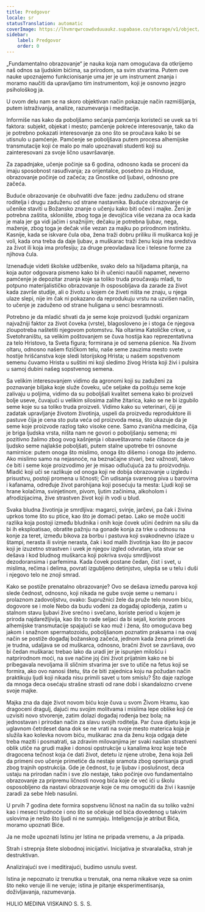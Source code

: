 ```yaml
---
title: Predgovor
locale: sr
statusTranslation: automatic
coverImage: https://lhvmrqwrcowdvduuaukz.supabase.co/storage/v1/object/public/strapi-uploads/small_cover-educacion-fundamental.webp-2d51a7828a2b1309555be27f7e2a61a0.webp
sidebar:
    label: Predgovor
    order: 0
---
```

„Fundamentalno obrazovanje“ je nauka koja nam omogućava da otkrijemo naš odnos sa ljudskim bićima, sa prirodom, sa svim stvarima. Putem ove nauke upoznajemo funkcionisanje uma jer je um instrument znanja i moramo naučiti da upravljamo tim instrumentom, koji je osnovno jezgro psihološkog ja.

U ovom delu nam se na skoro objektivan način pokazuje način razmišljanja, putem istraživanja, analize, razumevanja i meditacije.

Informiše nas kako da poboljšamo sećanja pamćenja koristeći se uvek sa tri faktora: subjekt, objekat i mesto; pamćenje pokreće interesovanje, tako da je potrebno pokazati interesovanje za ono što se proučava kako bi se utisnulo u pamćenje. Pamćenje se poboljšava putem procesa alhemijske transmutacije koji će malo po malo upoznavati studenti koji su zainteresovani za svoje lično usavršavanje.

Za zapadnjake, učenje počinje sa 6 godina, odnosno kada se proceni da imaju sposobnost rasuđivanja; za orijentalce, posebno za Hinduse, obrazovanje počinje od začeća; za Gnostike od ljubavi, odnosno pre začeća.

Buduće obrazovanje će obuhvatiti dve faze: jednu zaduženu od strane roditelja i drugu zaduženu od strane nastavnika. Buduće obrazovanje će učenike staviti u Božansko znanje o učenju kako biti očevi i majke. Ženi je potrebna zaštita, sklonište, zbog toga je devojčica više vezana za oca kada je mala jer ga vidi jačim i snažnijim; dečaku je potrebna ljubav, nega, maženje, zbog toga je dečak više vezan za majku po prirodnom instinktu. Kasnije, kada se iskvare čula oba, žena traži dobru priliku ili muškarca koji je voli, kada ona treba da daje ljubav, a muškarac traži ženu koja ima sredstva za život ili koja ima profesiju; za druge preovladava lice i telesne forme za njihova čula.

Iznenađuje videti školske udžbenike, svako delo sa hiljadama pitanja, na koja autor odgovara pismeno kako bi ih učenici naučili napamet, neverno pamćenje je depozitar znanja koje sa toliko truda proučavaju mladi, to potpuno materijalističko obrazovanje ih osposobljava da zarade za život kada završe studije, ali o životu u kojem će živeti ništa ne znaju, u njega ulaze slepi, nije im čak ni pokazano da reprodukuju vrstu na uzvišen način, to učenje je zaduženo od strane huligana u senci besramnosti.

Potrebno je da mladić shvati da je seme koje proizvodi ljudski organizam najvažniji faktor za život čoveka (vrste), blagosloveno je i stoga će njegova zloupotreba naštetiti njegovom potomstvu. Na oltarima Katoličke crkve, u Svetohraništu, sa velikim poštovanjem se čuva hostija kao reprezentativna za telo Hristovo, ta Sveta figura; formirana je od semena pšenice. Na živom oltaru, odnosno našem fizičkom telu, naše seme zauzima mesto svete hostije hrišćanstva koje sledi Istorijskog Hrista; u našem sopstvenom semenu čuvamo Hrista u suštini mi koji sledimo živog Hrista koji živi i pulsira u samoj dubini našeg sopstvenog semena.

Sa velikim interesovanjem vidimo da agronomi koji su zaduženi za poznavanje biljaka koje služe čoveku, uče seljake da poštuju seme koje zalivaju u poljima, vidimo da su poboljšali kvalitet semena kako bi proizveli bolje useve, čuvajući u velikim silosima zalihe žitarica, kako se ne bi izgubilo seme koje su sa toliko truda proizveli. Vidimo kako su veterinari, čiji je zadatak upravljanje životom životinja, uspeli da proizvedu reproduktore ili pastuve čija je cena sto puta veća od proizvoda mesa, što ukazuje da je seme koje proizvode razlog tako visoke cene. Samo zvanična medicina, čija je briga ljudska vrsta, ništa nam ne govori o poboljšanju semena; mi pozitivno žalimo zbog ovog kašnjenja i obaveštavamo naše čitaoce da je ljudsko seme najlakše poboljšati, putem stalne upotrebe tri osnovne namirnice: putem onoga što mislimo, onoga što dišemo i onoga što jedemo. Ako mislimo samo na nejasnoće, na beznačajne stvari, bez važnosti, takvo će biti i seme koje proizvodimo jer je misao odlučujuća za tu proizvodnju. Mladić koji uči se razlikuje od onoga koji ne dobija obrazovanje u izgledu i prisustvu, postoji promena u ličnosti; Čin udisanja svarenog piva u barovima i kafanama, određuje život parohijana koji posećuju ta mesta: Ljudi koji se hrane kolačima, svinjetinom, pivom, ljutim začinima, alkoholom i afrodizijacima, žive strastven život koji ih vodi u blud.

Svaka bludna životinja je smrdljiva: magarci, svinje, jarčevi, pa čak i živina uprkos tome što su ptice, kao što je domaći petao. Lako se može uočiti razlika koja postoji između bludnika i onih koje čovek učini čednim na silu da bi ih eksploatisao, obratite pažnju na gonade konja za trke u odnosu na konje za teret, između bikova za borbu i pastuva koji svakodnevno izlaze u štampi, nerasta ili svinje nerasta, čak i kod malih životinja kao što je pacov koji je izuzetno strastven i uvek je njegov izgled odvratan, ista stvar se dešava i kod bludnog muškarca koji pokriva svoju smrdljivost dezodoransima i parfemima. Kada čovek postane čedan, čist i svet, u mislima, rečima i delima, povrati izgubljeno detinjstvo, ulepša se u telu i duši i njegovo telo ne znoji smrad.

Kako se postiže prenatalno obrazovanje? Ovo se dešava između parova koji slede čednost, odnosno, koji nikada ne gube svoje seme u nemaru i prolaznom zadovoljstvu, ovako: Supružnici žele da pruže telo novom biću, dogovore se i mole Nebo da budu vođeni za događaj oplođenja, zatim u stalnom stavu ljubavi žive srećno i svečano, koriste period u kojem je priroda najdarežljivija, kao što to rade seljaci da bi sejali, koriste proces alhemijske transmutacije spajajući se kao muž i žena, što omogućava beg jakom i snažnom spermatozoidu, poboljšanom poznatim praksama i na ovaj način se postiže događaj božanskog začeća, jednom kada žena primeti da je trudna, udaljava se od muškarca, odnosno, bračni život se završava, ovo bi čedan muškarac trebao lako da uradi jer je ispunjen milošću i natprirodnom moći, na sve načine joj čini život prijatnim kako ne bi pribegavala nevoljama ili sličnim stvarima jer sve to utiče na fetus koji se formira, ako ovo nanosi štetu, šta će biti zajednica koju na požudan način praktikuju ljudi koji nikada nisu primili savet u tom smislu? Što daje razloge da mnoga deca osećaju strašne strasti od rane dobi i skandalozno crvene svoje majke.

Majka zna da daje život novom biću koje čuva u svom Živom Hramu, kao dragoceni dragulj, dajući mu svojim molitvama i mislima lepe oblike koji će uzvisiti novo stvorenje, zatim dolazi događaj rođenja bez bola; na jednostavan i prirodan način za slavu svojih roditelja. Par čuva dijetu koja je uglavnom četrdeset dana dok se ne vrati na svoje mesto materica koja je služila kao kolevka novom biću, muškarac zna da ženu koja odgaja dete treba maziti i posmatrati, sa zdravim milovanjima jer svaki nasilan strastveni oblik utiče na grudi majke i donosi opstrukcije u kanalima kroz koje teče dragocena tečnost koja će dati život, detetu iz njene utrobe, žena koja želi da primeni ovo učenje primetiće da nestaje sramota zbog operisanja grudi zbog trajnih opstrukcija. Gde je čednost, tu je ljubav i poslušnost, deca ustaju na prirodan način i sve zlo nestaje, tako počinje ovo fundamentalno obrazovanje za pripremu ličnosti novog bića koje će već ići u školu osposobljeno da nastavi obrazovanje koje će mu omogućiti da živi i kasnije zaradi za sebe hleb nasušni.

U prvih 7 godina dete formira sopstvenu ličnost na način da su toliko važni kao i meseci trudnoće i ono što se očekuje od bića dovedenog u takvim uslovima je nešto što ljudi ni ne sumnjaju. Inteligencija je atribut Bića, moramo upoznati Biće.

Ja ne može upoznati Istinu jer Istina ne pripada vremenu, a Ja pripada.

Strah i strepnja štete slobodnoj inicijativi. Inicijativa je stvaralačka, strah je destruktivan.

Analizirajući sve i meditirajući, budimo usnulu svest.

Istina je nepoznato iz trenutka u trenutak, ona nema nikakve veze sa onim što neko veruje ili ne veruje; istina je pitanje eksperimentisanja, doživljavanja, razumevanja.

HULIO MEDINA VISKAINO
S. S. S.

